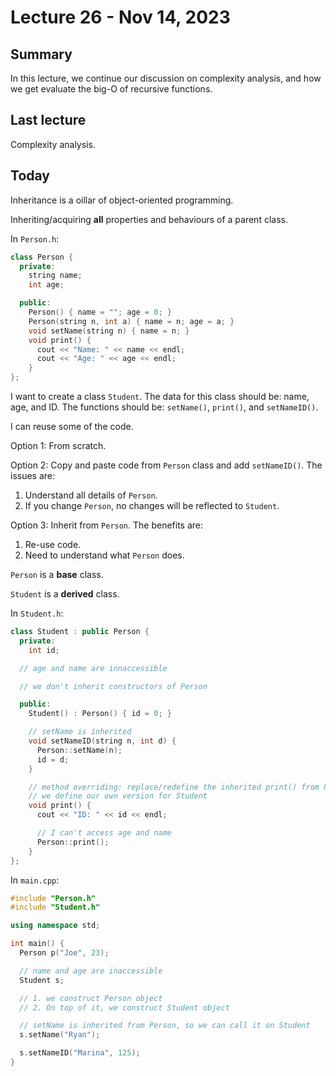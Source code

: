# Lecture 26 - Nov 14, 2023

## Summary

In this lecture, we continue our discussion on complexity analysis, and how we
get evaluate the big-O of recursive functions.

## Last lecture

Complexity analysis.

## Today

Inheritance is a oillar of object-oriented programming.

Inheriting/acquiring **all** properties and behaviours of a parent class.

In `Person.h`:

```cpp
class Person {
  private:
    string name;
    int age;

  public:
    Person() { name = ""; age = 0; }
    Person(string n, int a) { name = n; age = a; }
    void setName(string n) { name = n; }
    void print() {
      cout << "Name: " << name << endl;
      cout << "Age: " << age << endl;
    }
};
```

I want to create a class `Student`. The data for this class should be: name,
age, and ID. The functions should be: `setName()`, `print()`, and `setNameID()`.

I can reuse some of the code.

Option 1: From scratch.

Option 2: Copy and paste code from `Person` class and add `setNameID()`. The
issues are:

1. Understand all details of `Person`.
2. If you change `Person`, no changes will be reflected to `Student`.

Option 3: Inherit from `Person`. The benefits are:

1. Re-use code.
2. Need to understand what `Person` does.

`Person` is a **base** class.

`Student` is a **derived** class.

In `Student.h`:

```cpp
class Student : public Person {
  private:
    int id;

  // age and name are innaccessible

  // we don't inherit constructors of Person

  public:
    Student() : Person() { id = 0; }

    // setName is inherited
    void setNameID(string n, int d) {
      Person::setName(n);
      id = d;
    }

    // method overriding: replace/redefine the inherited print() from Person
    // we define our own version for Student
    void print() {
      cout << "ID: " << id << endl;

      // I can't access age and name
      Person::print();
    }
};
```

In `main.cpp`:

```cpp
#include "Person.h"
#include "Student.h"

using namespace std;

int main() {
  Person p("Joe", 23);

  // name and age are inaccessible
  Student s;

  // 1. we construct Person object
  // 2. On top of it, we construct Student object

  // setName is inherited from Person, so we can call it on Student
  s.setName("Ryan");

  s.setNameID("Marina", 125);
}
```
